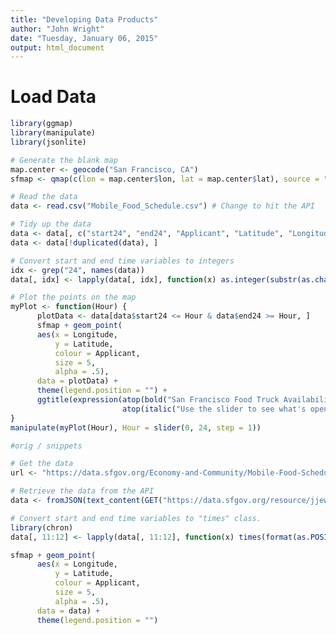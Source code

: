 ```yaml
---
title: "Developing Data Products"
author: "John Wright"
date: "Tuesday, January 06, 2015"
output: html_document
---
```


# Load Data
```r
library(ggmap)
library(manipulate)
library(jsonlite)

# Generate the blank map
map.center <- geocode("San Francisco, CA")
sfmap <- qmap(c(lon = map.center$lon, lat = map.center$lat), source = "google", zoom = 12)

# Read the data
data <- read.csv("Mobile_Food_Schedule.csv") # Change to hit the API

# Tidy up the data
data <- data[, c("start24", "end24", "Applicant", "Latitude", "Longitude")]
data <- data[!duplicated(data), ]

# Convert start and end time variables to integers
idx <- grep("24", names(data))
data[, idx] <- lapply(data[, idx], function(x) as.integer(substr(as.character(x), 1, 2)))

# Plot the points on the map
myPlot <- function(Hour) {
      plotData <- data[data$start24 <= Hour & data$end24 >= Hour, ]
      sfmap + geom_point(
      aes(x = Longitude, 
          y = Latitude, 
          colour = Applicant, 
          size = 5, 
          alpha = .5), 
      data = plotData) +
      theme(legend.position = "") +
      ggtitle(expression(atop(bold("San Francisco Food Truck Availability"), 
                         atop(italic("Use the slider to see what's open when you're hungry"), ""))))
}
manipulate(myPlot(Hour), Hour = slider(0, 24, step = 1))

```

```r
#orig / snippets

# Get the data
url <- "https://data.sfgov.org/Economy-and-Community/Mobile-Food-Schedule/jjew-r69b"

# Retrieve the data from the API
data <- fromJSON(text_content(GET("https://data.sfgov.org/resource/jjew-r69b.json")))

# Convert start and end time variables to "times" class.
library(chron)
data[, 11:12] <- lapply(data[, 11:12], function(x) times(format(as.POSIXlt(strptime(x, "%H:%M")), "%H:%M:%S")))

sfmap + geom_point(
      aes(x = Longitude, 
          y = Latitude, 
          colour = Applicant, 
          size = 5, 
          alpha = .5), 
      data = data) +
      theme(legend.position = "")
```